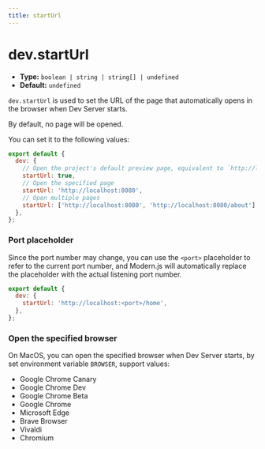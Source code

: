 ```yaml
---
title: startUrl
---
```


# dev.startUrl

- **Type:** `boolean | string | string[] | undefined`
- **Default:** `undefined`

`dev.startUrl` is used to set the URL of the page that automatically opens in the browser when Dev Server starts.

By default, no page will be opened.

You can set it to the following values:

```js
export default {
  dev: {
    // Open the project's default preview page, equivalent to `http://localhost:<port>`
    startUrl: true,
    // Open the specified page
    startUrl: 'http://localhost:8080',
    // Open multiple pages
    startUrl: ['http://localhost:8080', 'http://localhost:8080/about'],
  },
};
```

### Port placeholder

Since the port number may change, you can use the `<port>` placeholder to refer to the current port number, and Modern.js will automatically replace the placeholder with the actual listening port number.

```js
export default {
  dev: {
    startUrl: 'http://localhost:<port>/home',
  },
};
```

### Open the specified browser

On MacOS, you can open the specified browser when Dev Server starts, by set environment variable `BROWSER`, support values:

- Google Chrome Canary
- Google Chrome Dev
- Google Chrome Beta
- Google Chrome
- Microsoft Edge
- Brave Browser
- Vivaldi
- Chromium

